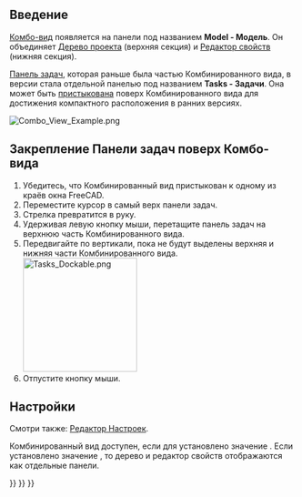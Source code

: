 <languages/>
{{TOCright}}

<span id="Introduction"></span>
== Введение ==

[[Combo_view/ru|Комбо-вид]] появляется на панели под названием '''Model - Модель'''. Он объединяет [[Tree_view/ru|Дерево проекта]] (верхняя секция) и [[Property_editor/ru|Редактор свойств]] (нижняя секция).

[[Task_panel/ru|Панель задач]], которая раньше была частью Комбинированного вида, в версии {{VersionPlus/ru|1.0}} стала отдельной панелью под названием '''Tasks - Задачи'''. Она может быть [[#Dock_Task_panel_on_top_of_Combo_view/ru|пристыкована]] поверх Комбинированного вида для достижения компактного расположения в ранних версиях.

[[File:Combo_View_Example.png]]
{{Caption|Комбинированный вид (вкладка Model - Модель) с пристыкованной панелью задач (вкладка Tasks - Задачи)}}

<span id="Dock_Task_Panel_on_top_of_Combo_View"></span>
== Закрепление Панели задач поверх Комбо-вида ==

# Убедитесь, что Комбинированный вид пристыкован к одному из краёв окна FreeCAD.
# Переместите курсор в самый верх панели задач.
# Стрелка превратится в руку.
# Удерживая левую кнопку мыши, перетащите панель задач на верхнюю часть Комбинированного вида.
# Передвигайте по вертикали, пока не будут выделены верхняя и нижняя части Комбинированного вида.<br>[[File:Tasks_Dockable.png|200px]]
# Отпустите кнопку мыши.

<span id="Preferences"></span>
== Настройки ==

Смотри также: [[Preferences_Editor/ru|Редактор Настроек]].

Комбинированный вид доступен, если для {{MenuCommand|Правка → Настройки... → Основные → Основные → Режим вида дерева и свойств:}} установлено значение {{Value|Combined - Совмещённый}}. Если установлено значение {{Value|Independent - Независимый}}, то дерево и редактор свойств отображаются как отдельные панели.


{{Interface_navi{{#translation:}}}}
{{Std_Base_navi{{#translation:}}}}
{{Userdocnavi{{#translation:}}}}